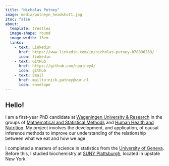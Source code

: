 ```yaml
---
title: "Nicholas Putney"
image: media/putneyn_headshot1.jpg
2toc: false
about: 
  template: trestles
  image-shape: round
  image-width: 13em
  links:
    - text: LinkedIn
      href: https://www.linkedin.com/in/nicholas-putney-b78896263/
      icon: linkedin
    - text: GitHub
      href: https://github.com/nputney4/
      icon: github
    - text: Email
      href: mailto:nick.putney@wur.nl
      icon: envelope
---
```


## Hello!

I am a first-year PhD candidate at [Wageningen University & Research](https://www.wur.nl/en.htm) in the groups of [Mathematical and Statistical Methods](https://research.wur.nl/en/organisations/mathematical-and-statistical-methods-biometris) and [Human Health and Nutrition](https://www.wur.nl/en/research-results/chair-groups/agrotechnology-and-food-sciences/human-nutrition-and-health.htm). My project involves the development, and application, of causal inference methods to improve our understanding of the relationship between what we eat and how we age. 

I completed a masters of science in statistics from the [University of Geneva](https://www.unige.ch/gsem/en/programs/masters/statistics/). Before this, I studied biochemistry at [SUNY Plattsburgh](https://www.plattsburgh.edu/), located in upstate New York.

